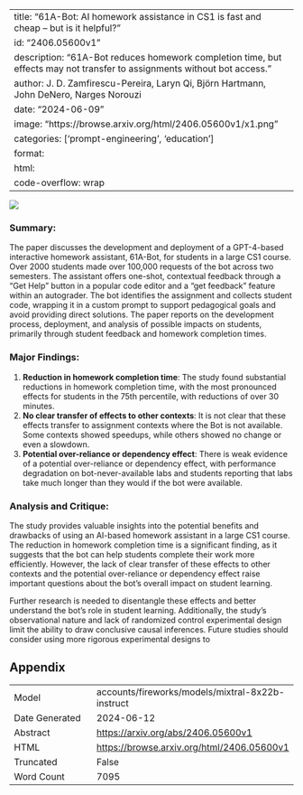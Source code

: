 
---
title: "61A-Bot: AI homework assistance in CS1 is fast and cheap -- but is it helpful?"
id: "2406.05600v1"
description: "61A-Bot reduces homework completion time, but effects may not transfer to assignments without bot access."
author: J. D. Zamfirescu-Pereira, Laryn Qi, Björn Hartmann, John DeNero, Narges Norouzi
date: "2024-06-09"
image: "https://browse.arxiv.org/html/2406.05600v1/x1.png"
categories: ['prompt-engineering', 'education']
format:
  html:
    code-overflow: wrap
---

![](https://browse.arxiv.org/html/2406.05600v1/x1.png)

### Summary:

The paper discusses the development and deployment of a GPT-4-based interactive homework assistant, 61A-Bot, for students in a large CS1 course. Over 2000 students made over 100,000 requests of the bot across two semesters. The assistant offers one-shot, contextual feedback through a "Get Help" button in a popular code editor and a "get feedback" feature within an autograder. The bot identifies the assignment and collects student code, wrapping it in a custom prompt to support pedagogical goals and avoid providing direct solutions. The paper reports on the development process, deployment, and analysis of possible impacts on students, primarily through student feedback and homework completion times.

### Major Findings:

1. **Reduction in homework completion time**: The study found substantial reductions in homework completion time, with the most pronounced effects for students in the 75th percentile, with reductions of over 30 minutes.
2. **No clear transfer of effects to other contexts**: It is not clear that these effects transfer to assignment contexts where the Bot is not available. Some contexts showed speedups, while others showed no change or even a slowdown.
3. **Potential over-reliance or dependency effect**: There is weak evidence of a potential over-reliance or dependency effect, with performance degradation on bot-never-available labs and students reporting that labs take much longer than they would if the bot were available.

### Analysis and Critique:

The study provides valuable insights into the potential benefits and drawbacks of using an AI-based homework assistant in a large CS1 course. The reduction in homework completion time is a significant finding, as it suggests that the bot can help students complete their work more efficiently. However, the lack of clear transfer of these effects to other contexts and the potential over-reliance or dependency effect raise important questions about the bot's overall impact on student learning.

Further research is needed to disentangle these effects and better understand the bot's role in student learning. Additionally, the study's observational nature and lack of randomized control experimental design limit the ability to draw conclusive causal inferences. Future studies should consider using more rigorous experimental designs to

## Appendix

|          |          |
|----------|----------|
| Model     | accounts/fireworks/models/mixtral-8x22b-instruct       |
| Date Generated     | 2024-06-12       |
| Abstract | [https://arxiv.org/abs/2406.05600v1](https://arxiv.org/abs/2406.05600v1)        |
| HTML     | [https://browse.arxiv.org/html/2406.05600v1](https://browse.arxiv.org/html/2406.05600v1)       |
| Truncated       | False       |
| Word Count       | 7095       |